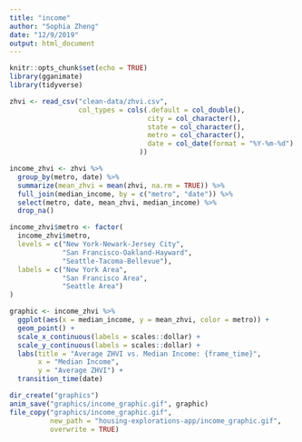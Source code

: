 ```yaml
---
title: "income"
author: "Sophia Zheng"
date: "12/9/2019"
output: html_document
---
```


```r
knitr::opts_chunk$set(echo = TRUE)
library(gganimate)
library(tidyverse)

zhvi <- read_csv("clean-data/zhvi.csv",
                 col_types = cols(.default = col_double(),
                                  city = col_character(),
                                  state = col_character(),
                                  metro = col_character(),
                                  date = col_date(format = "%Y-%m-%d")
                                ))
```

```r
income_zhvi <- zhvi %>% 
  group_by(metro, date) %>% 
  summarize(mean_zhvi = mean(zhvi, na.rm = TRUE)) %>% 
  full_join(median_income, by = c("metro", "date")) %>% 
  select(metro, date, mean_zhvi, median_income) %>% 
  drop_na()

income_zhvi$metro <- factor(
  income_zhvi$metro,
  levels = c("New York-Newark-Jersey City",
             "San Francisco-Oakland-Hayward",
             "Seattle-Tacoma-Bellevue"),
  labels = c("New York Area",
             "San Francisco Area",
             "Seattle Area")
)

graphic <- income_zhvi %>%
  ggplot(aes(x = median_income, y = mean_zhvi, color = metro)) +
  geom_point() +
  scale_x_continuous(labels = scales::dollar) + 
  scale_y_continuous(labels = scales::dollar) + 
  labs(title = "Average ZHVI vs. Median Income: {frame_time}",
       x = "Median Income",
       y = "Average ZHVI") +
  transition_time(date)
```


```r
dir_create("graphics")
anim_save("graphics/income_graphic.gif", graphic)
file_copy("graphics/income_graphic.gif", 
          new_path = "housing-explorations-app/income_graphic.gif", 
          overwrite = TRUE)
```

